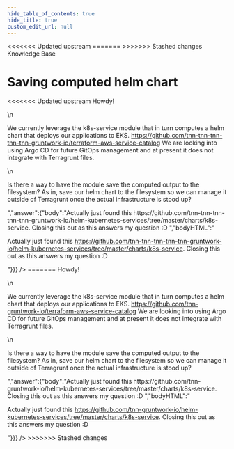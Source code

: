 ```yaml
---
hide_table_of_contents: true
hide_title: true
custom_edit_url: null
---
```



<head>
<<<<<<< Updated upstream
  <link rel="canonical" href="https://github.com/tnn-tnn-tnn-tnn-tnn-gruntwork-io/knowledge-base/discussions/175" />
=======
  <link rel="canonical" href="https://github.com/tnn-gruntwork-io/knowledge-base/discussions/175" />
>>>>>>> Stashed changes
</head>

<CenterLayout>
<span className="searchCategory">Knowledge Base</span>
<h1>Saving computed helm chart</h1>
<<<<<<< Updated upstream
<GitHub discussion={{"id":"D_kwDOF8slf84AOvOY","number":175,"author":{"login":"davidperez-akido"},"title":"Saving computed helm chart","body":"Howdy!\r\n\r\nWe currently leverage the k8s-service module that in turn computes a helm chart that deploys our applications to EKS. https://github.com/tnn-tnn-tnn-tnn-tnn-gruntwork-io/terraform-aws-service-catalog We are looking into using Argo CD for future GitOps management and at present it does not integrate with Terragrunt files. \r\n\r\nIs there a way to have the module save the computed output to the filesystem? As in, save our helm chart to the filesystem so we can manage it outside of Terragrunt once the actual infrastructure is stood up? ","bodyHTML":"<p dir=\"auto\">Howdy!</p>\n<p dir=\"auto\">We currently leverage the k8s-service module that in turn computes a helm chart that deploys our applications to EKS. <a href=\"https://github.com/tnn-tnn-tnn-tnn-tnn-gruntwork-io/terraform-aws-service-catalog\">https://github.com/tnn-tnn-tnn-tnn-tnn-gruntwork-io/terraform-aws-service-catalog</a> We are looking into using Argo CD for future GitOps management and at present it does not integrate with Terragrunt files.</p>\n<p dir=\"auto\">Is there a way to have the module save the computed output to the filesystem? As in, save our helm chart to the filesystem so we can manage it outside of Terragrunt once the actual infrastructure is stood up?</p>","answer":{"body":"Actually just found this https://github.com/tnn-tnn-tnn-tnn-tnn-gruntwork-io/helm-kubernetes-services/tree/master/charts/k8s-service. Closing this out as this answers my question :D ","bodyHTML":"<p dir=\"auto\">Actually just found this <a href=\"https://github.com/tnn-tnn-tnn-tnn-tnn-gruntwork-io/helm-kubernetes-services/tree/master/charts/k8s-service\">https://github.com/tnn-tnn-tnn-tnn-tnn-gruntwork-io/helm-kubernetes-services/tree/master/charts/k8s-service</a>. Closing this out as this answers my question :D</p>"}}} />
=======
<GitHub discussion={{"id":"D_kwDOF8slf84AOvOY","number":175,"author":{"login":"davidperez-akido"},"title":"Saving computed helm chart","body":"Howdy!\r\n\r\nWe currently leverage the k8s-service module that in turn computes a helm chart that deploys our applications to EKS. https://github.com/tnn-gruntwork-io/terraform-aws-service-catalog We are looking into using Argo CD for future GitOps management and at present it does not integrate with Terragrunt files. \r\n\r\nIs there a way to have the module save the computed output to the filesystem? As in, save our helm chart to the filesystem so we can manage it outside of Terragrunt once the actual infrastructure is stood up? ","bodyHTML":"<p dir=\"auto\">Howdy!</p>\n<p dir=\"auto\">We currently leverage the k8s-service module that in turn computes a helm chart that deploys our applications to EKS. <a href=\"https://github.com/tnn-gruntwork-io/terraform-aws-service-catalog\">https://github.com/tnn-gruntwork-io/terraform-aws-service-catalog</a> We are looking into using Argo CD for future GitOps management and at present it does not integrate with Terragrunt files.</p>\n<p dir=\"auto\">Is there a way to have the module save the computed output to the filesystem? As in, save our helm chart to the filesystem so we can manage it outside of Terragrunt once the actual infrastructure is stood up?</p>","answer":{"body":"Actually just found this https://github.com/tnn-gruntwork-io/helm-kubernetes-services/tree/master/charts/k8s-service. Closing this out as this answers my question :D ","bodyHTML":"<p dir=\"auto\">Actually just found this <a href=\"https://github.com/tnn-gruntwork-io/helm-kubernetes-services/tree/master/charts/k8s-service\">https://github.com/tnn-gruntwork-io/helm-kubernetes-services/tree/master/charts/k8s-service</a>. Closing this out as this answers my question :D</p>"}}} />
>>>>>>> Stashed changes

</CenterLayout>
  

<!-- ##DOCS-SOURCER-START
{
  "sourcePlugin": "github-discussions",
  "hash": "9f8191c5d4ed0fa8eb4cabfcee9c3389"
}
##DOCS-SOURCER-END -->
